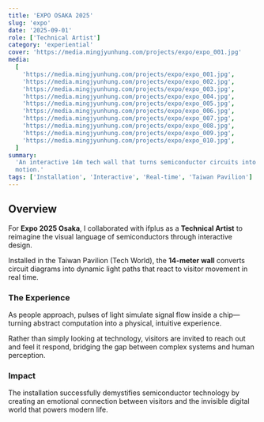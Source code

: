 ```yaml
---
title: 'EXPO OSAKA 2025'
slug: 'expo'
date: '2025-09-01'
role: ['Technical Artist']
category: 'experiential'
cover: 'https://media.mingjyunhung.com/projects/expo/expo_001.jpg'
media:
  [
    'https://media.mingjyunhung.com/projects/expo/expo_001.jpg',
    'https://media.mingjyunhung.com/projects/expo/expo_002.jpg',
    'https://media.mingjyunhung.com/projects/expo/expo_003.jpg',
    'https://media.mingjyunhung.com/projects/expo/expo_004.jpg',
    'https://media.mingjyunhung.com/projects/expo/expo_005.jpg',
    'https://media.mingjyunhung.com/projects/expo/expo_006.jpg',
    'https://media.mingjyunhung.com/projects/expo/expo_007.jpg',
    'https://media.mingjyunhung.com/projects/expo/expo_008.jpg',
    'https://media.mingjyunhung.com/projects/expo/expo_009.jpg',
    'https://media.mingjyunhung.com/projects/expo/expo_010.jpg',
  ]
summary:
  'An interactive 14m tech wall that turns semiconductor circuits into gesture-responsive light and
  motion.'
tags: ['Installation', 'Interactive', 'Real-time', 'Taiwan Pavilion']
---
```


## Overview

For **Expo 2025 Osaka**, I collaborated with ifplus as a **Technical Artist** to reimagine the
visual language of semiconductors through interactive design.

Installed in the Taiwan Pavilion (Tech World), the **14-meter wall** converts circuit diagrams into
dynamic light paths that react to visitor movement in real time.

### The Experience

As people approach, pulses of light simulate signal flow inside a chip—turning abstract computation
into a physical, intuitive experience.

Rather than simply looking at technology, visitors are invited to reach out and feel it respond,
bridging the gap between complex systems and human perception.

### Impact

The installation successfully demystifies semiconductor technology by creating an emotional
connection between visitors and the invisible digital world that powers modern life.
